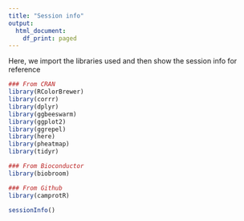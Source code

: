 ```yaml
---
title: "Session info"
output:
  html_document:
    df_print: paged
---
```


Here, we import the libraries used and then show the session info for reference
```r
### From CRAN
library(RColorBrewer)
library(corrr)
library(dplyr)
library(ggbeeswarm)
library(ggplot2)
library(ggrepel)
library(here)
library(pheatmap)
library(tidyr)

### From Bioconductor
library(biobroom)

### From Github
library(camprotR)
```

```r
sessionInfo()
```


